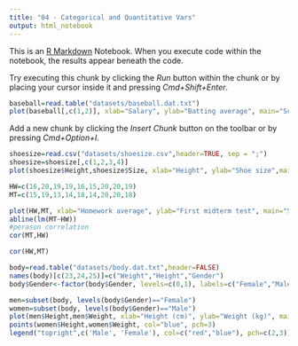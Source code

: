 ```yaml
---
title: "04 - Categorical and Quantitative Vars"
output: html_notebook
---
```


This is an [R Markdown](http://rmarkdown.rstudio.com) Notebook. When you execute code within the notebook, the results appear beneath the code. 

Try executing this chunk by clicking the *Run* button within the chunk or by placing your cursor inside it and pressing *Cmd+Shift+Enter*. 

```r
baseball=read.table("datasets/baseball.dat.txt")
plot(baseball[,c(1,2)], xlab="Salary", ylab="Batting average", main="Scatterplot of Batting average vs Salary")


```

Add a new chunk by clicking the *Insert Chunk* button on the toolbar or by pressing *Cmd+Option+I*.


```r

shoesize=read.csv("datasets/shoesize.csv",header=TRUE, sep = ";") 
shoesize=shoesize[,c(1,2,3,4)] 
plot(shoesize$Height,shoesize$Size, xlab="Height", ylab="Shoe size",main="Scatterplot of Shoe size vs Height")


```


```r
HW=c(16,20,19,19,16,15,20,20,19)
MT=c(15,19,13,14,18,14,20,20,18) 

plot(HW,MT, xlab="Homework average", ylab="First midterm test", main="Scaterplot of Homework and Midterm grades", sub="Forecasting Methods, Spring 2017")
abline(lm(MT~HW))
#perason correlation
cor(MT,HW)

cor(HW,MT)


```



```r
body=read.table("datasets/body.dat.txt",header=FALSE) 
names(body)[c(23,24,25)]=c("Weight","Height","Gender")
body$Gender<-factor(body$Gender, levels=c(0,1), labels=c("Female","Male"))

men=subset(body, levels(body$Gender)=="Female") 
women=subset(body, levels(body$Gender)=="Male") 
plot(men$Height,men$Weight, xlab="Height (cm)", ylab="Weight (kg)", main="Scatterplot of Weight (kg) vs Height (cm)", col="red", pch=2)
points(women$Height,women$Weight, col="blue", pch=3)
legend("topright",c('Male', 'Female'), col=c("red","blue"), pch=c(2,3))




```



